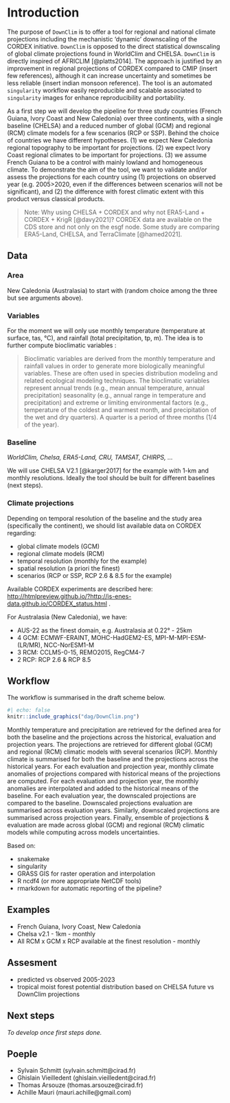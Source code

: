 # Introduction {.unnumbered}

The purpose of `DownClim` is to offer a tool for regional and national climate projections including the mechanistic 'dynamic' downscaling of the CORDEX initiative. `DownClim` is opposed to the direct statistical downscaling of global climate projections found in WorldClim and CHELSA. `DownClim` is directly inspired of AFRICLIM [@platts2014]. The approach is justified by an improvement in regional projections of CORDEX compared to CMIP (insert few references), although it can increase uncertainty and sometimes be less reliable (insert indian monsoon reference). The tool is an automated `singularity` workflow easily reproducible and scalable associated to `singularity` images for enhance reproducibility and portability.

As a first step we will develop the pipeline for three study countries (French Guiana, Ivory Coast and New Caledonia) over three continents, with a single baseline (CHELSA) and a reduced number of global (GCM) and regional (RCM) climate models for a few scenarios (RCP or SSP). Behind the choice of countries we have different hypotheses. (1) we expect New Caledonia regional topography to be important for projections. (2) we expect Ivory Coast regional climates to be important for projections. (3) we assume French Guiana to be a control with mainly lowland and homogeneous climate. To demonstrate the aim of the tool, we want to validate and/or assess the projections for each country using (1) projections on observed year (e.g. 2005\>2020, even if the differences between scenarios will not be significant), and (2) the difference with forest climatic extent with this product versus classical products.

> Note: Why using CHELSA + CORDEX and why not ERA5-Land + CORDEX + KrigR [@davy2021]? CORDEX data are available on the CDS store and not only on the esgf node. Some study are comparing ERA5-Land, CHELSA, and TerraClimate [@hamed2021].

## Data

### Area

New Caledonia (Australasia) to start with (random choice among the three but see arguments above).

### Variables

For the moment we will only use monthly temperature (temperature at surface, tas, °C), and rainfall (total precipitation, tp, m). The idea is to further compute bioclimatic variables :

> Bioclimatic variables are derived from the monthly temperature and rainfall values in order to generate more biologically meaningful variables. These are often used in species distribution modeling and related ecological modeling techniques. The bioclimatic variables represent annual trends (e.g., mean annual temperature, annual precipitation) seasonality (e.g., annual range in temperature and precipitation) and extreme or limiting environmental factors (e.g., temperature of the coldest and warmest month, and precipitation of the wet and dry quarters). A quarter is a period of three months (1/4 of the year).

### Baseline

*WorldClim, Chelsa, ERA5-Land, CRU, TAMSAT, CHIRPS, ...*

We will use CHELSA V2.1 [@karger2017] for the example with 1-km and monthly resolutions. Ideally the tool should be built for different baselines (next steps).

### Climate projections

Depending on temporal resolution of the baseline and the study area (specifically the continent), we should list available data on CORDEX regarding:

-   global climate models (GCM)
-   regional climate models (RCM)
-   temporal resolution (monthly for the example)
-   spatial resolution (a priori the finest)
-   scenarios (RCP or SSP, RCP 2.6 & 8.5 for the example)

Available CORDEX experiments are described here: <http://htmlpreview.github.io/?http://is-enes-data.github.io/CORDEX_status.html> .

For Australasia (New Caledonia), we have:

-   AUS-22 as the finest domain, e.g. Australasia at 0.22° - 25km
-   4 GCM: ECMWF-ERAINT, MOHC-HadGEM2-ES, MPI-M-MPI-ESM-(LR/MR), NCC-NorESM1-M
-   3 RCM: CCLM5-0-15, REMO2015, RegCM4-7
-   2 RCP: RCP 2.6 & RCP 8.5

## Workflow

The workflow is summarised in the draft scheme below.

```r
#| echo: false
knitr::include_graphics("dag/DownClim.png")
```

Monthly temperature and precipitation are retrieved for the defined area for both the baseline and the projections across the historical, evaluation and projection years. The projections are retrieved for different global (GCM) and regional (RCM) climatic models with several scenarios (RCP). Monthly climate is summarised for both the baseline and the projections across the historical years. For each evaluation and projection year, monthly climate anomalies of projections compared with historical means of the projections are computed. For each evaluation and projection year, the monthly anomalies are interpolated and added to the historical means of the baseline. For each evaluation year, the downscaled projections are compared to the baseline. Downscaled projections evaluation are summarised across evaluation years. Similarly, downscaled projections are summarised across projection years. Finally, ensemble of projections & evaluation are made across global (GCM) and regional (RCM) climatic models while computing across models uncertainties.

Based on:

-   snakemake
-   singularity
-   GRASS GIS for raster operation and interpolation
-   R ncdf4 (or more appropriate NetCDF tools)
-   rmarkdown for automatic reporting of the pipeline?

## Examples

-   French Guiana, Ivory Coast, New Caledonia
-   Chelsa v2.1 - 1km - monthly
-   All RCM x GCM x RCP available at the finest resolution - monthly

## Assesment

-   predicted vs observed 2005-2023
-   tropical moist forest potential distribution based on CHELSA future vs DownClim projections

## Next steps

*To develop once first steps done.*

## Poeple

-   Sylvain Schmitt (sylvain.schmitt\@cirad.fr)
-   Ghislain Vieilledent (ghislain.vieilledent\@cirad.fr)
-   Thomas Arsouze (thomas.arsouze\@cirad.fr)
-   Achille Mauri (mauri.achille\@gmail.com)
